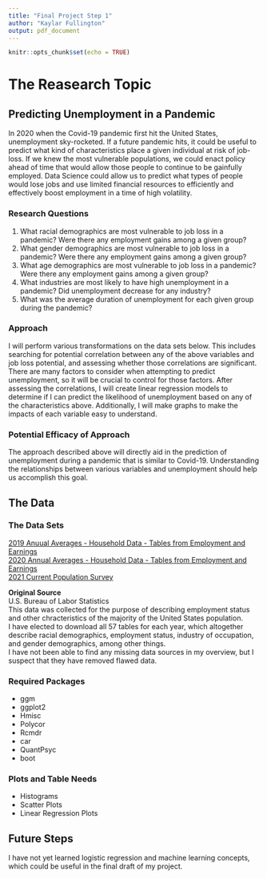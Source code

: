 ---
title: "Final Project Step 1"
author: "Kaylar Fullington"
output: pdf_document
---

```{r setup, include=FALSE}
knitr::opts_chunk$set(echo = TRUE)
```

# The Reasearch Topic

## Predicting Unemployment in a Pandemic
In 2020 when the Covid-19 pandemic first hit the United States, unemployment sky-rocketed. If a future pandemic hits, it could be useful to predict what kind of characteristics place a given individual at risk of job-loss. If we knew the most vulnerable populations, we could enact policy ahead of time that would allow those people to continue to be gainfully employed. Data Science could allow us to predict what types of people would lose jobs and use limited financial resources to efficiently and effectively boost employment in a time of high volatility.

### Research Questions
1. What racial demographics are most vulnerable to job loss in a pandemic? Were there any employment gains among a given group?
2. What gender demographics are most vulnerable to job loss in a pandemic? Were there any employment gains among a given group?
3. What age demographics are most vulnerable to job loss in a pandemic? Were there any employment gains among a given group?
4. What industries are most likely to have high unemployment in a pandemic? Did unemployment decrease for any industry?
5. What was the average duration of unemployment for each given group during the pandemic?

### Approach
I will perform various transformations on the data sets below. This includes searching for potential correlation between any of the above variables and job loss potential, and assessing whether those correlations are significant. There are many factors to consider when attempting to predict unemployment, so it will be crucial to control for those factors. After assessing the correlations, I will create linear regression models to determine if I can predict the likelihood of unemployment based on any of the characteristics above. Additionally, I will make graphs to make the impacts of each variable easy to understand.


### Potential Efficacy of Approach
The approach described above will directly aid in the prediction of unemployment during a pandemic that is similar to Covid-19. Understanding the relationships between various variables and unemployment should help us accomplish this goal.


## The Data

### The Data Sets
[2019 Anuual Averages - Household Data - Tables from Employment and Earnings](https://www.bls.gov/cps/cps_aa2019.htm)  
[2020 Annual Averages - Household Data - Tables from Employment and Earnings](https://www.bls.gov/cps/cps_aa2020.htm)  
[2021 Current Population Survey](https://www.bls.gov/cps/tables.htm#charunem)  

**Original Source**  
U.S. Bureau of Labor Statistics  
This data was collected for the purpose of describing employment status and other chracteristics of the majority of the United States population.  
I have elected to download all 57 tables for each year, which altogether describe racial demographics, employment status, industry of occupation, and gender demographics, among other things.  
I have not been able to find any missing data sources in my overview, but I suspect that they have removed flawed data.


### Required Packages

* ggm
* ggplot2
* Hmisc
* Polycor
* Rcmdr
* car
* QuantPsyc
* boot



### Plots and Table Needs

* Histograms
* Scatter Plots
* Linear Regression Plots

## Future Steps

I have not yet learned logistic regression and machine learning concepts, which could be useful in the final draft of my project.
